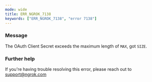 ```yaml
---
mode: wide
title: ERR_NGROK_7138
keywords: ["ERR_NGROK_7138", "error 7138"]
---
```


### Message

The OAuth Client Secret exceeds the maximum length of `MAX`, got `SIZE`.

### Further help

If you're having trouble resolving this error, please reach out to [support@ngrok.com](mailto:support@ngrok.com?subject=Help%20with%20ERR_NGROK_7138)
